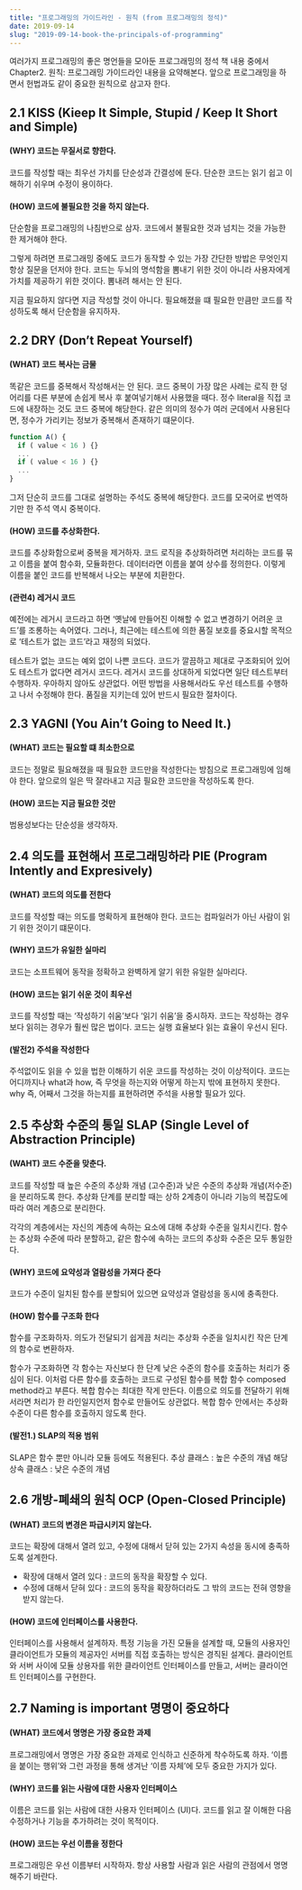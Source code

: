 ```yaml
---
title: "프로그래밍의 가이드라인 - 원칙 (from 프로그래밍의 정석)"
date: 2019-09-14
slug: "2019-09-14-book-the-principals-of-programming"
---
```


여러가지 프로그래밍의 좋은 명언들을 모아둔 프로그래밍의 정석 책 내용 중에서 Chapter2. 원칙: 프로그래밍 가이드라인 내용을 요약해본다. 앞으로 프로그래밍을 하면서 헌법과도 같이 중요한 원칙으로 삼고자 한다.

## 2.1 KISS (Kieep It Simple, Stupid / Keep It Short and Simple)

#### (WHY) 코드는 무질서로 향한다.

코드를 작성할 때는 최우선 가치를 단순성과 간결성에 둔다.
단순한 코드는 읽기 쉽고 이해하기 쉬우며 수정이 용이하다.

#### (HOW) 코드에 불필요한 것을 하지 않는다.

단순함을 프로그래밍의 나침반으로 삼자.
코드에서 불필요한 것과 넘치는 것을 가능한 한 제거해야 한다.

그렇게 하려면 프로그래밍 중에도 코드가 동작할 수 있는 가장 간단한 방밥은 무엇인지 항상 질문을 던저야 한다.
코드는 두뇌의 명석함을 뽐내기 위한 것이 아니라 사용자에게 가치를 제공하기 위한 것이다. 뽐내려 해서는 안 된다.

지금 필요하지 않다면 지금 작성할 것이 아니다. 필요해졌을 떄 필요한 만큼만 코드를 작성하도록 해서 단순함을 유지하자.

## 2.2 DRY (Don’t Repeat Yourself)

#### (WHAT) 코드 복사는 금물

똑같은 코드를 중복해서 작성해서는 안 된다.
코드 중복이 가장 많은 사례는 로직 한 덩어리를 다른 부분에 손쉽게 복사 후 붙여넣기해서 사용했을 때다.
정수 literal을 직접 코드에 내장하는 것도 코드 중복에 해당한다. 같은 의미의 정수가 여러 군데에서 사용된다면, 정수가 가리키는 정보가 중복해서 존재하기 떄문이다.

```js
function A() {
  if ( value < 16 ) {}
  ...
  if ( value < 16 ) {}
  ...
}
```

그저 단순히 코드를 그대로 설명하는 주석도 중복에 해당한다. 코드를 모국어로 번역하기만 한 주석 역시 중복이다.

#### (HOW) 코드를 추상화한다.

코드를 추상화함으로써 중복을 제거하자.
코드 로직을 추상화하려면 처리하는 코드를 묶고 이름을 붙여 함수화, 모듈화한다. 데이터라면 이름을 붙여 상수를 정의한다. 이렇게 이름을 붙인 코드를 반복해서 나오는 부분에 치환한다.

#### (관련4) 레거시 코드

예전에는 레거시 코드라고 하면 ‘옛날에 만들어진 이해할 수 없고 변경하기 어려운 코드’를 조롱하는 속어였다.
그러나, 최근에는 테스트에 의한 품질 보호를 중요시할 목적으로 ‘테스트가 없는 코드’라고 재정의 되었다.

테스트가 없는 코드는 예외 없이 나쁜 코드다. 코드가 깔끔하고 제대로 구조화되어 있어도 테스트가 없다면 레거시 코드다.
레거시 코드를 상대하게 되었다면 일단 테스트부터 수행하자. 우아하지 않아도 상관없다. 어떤 방법을 사용해서라도 우선 테스트를 수행하고 나서 수정해야 한다. 품질을 지키는데 있어 반드시 필요한 절차이다.

## 2.3 YAGNI (You Ain’t Going to Need It.)

#### (WHAT) 코드는 필요할 떄 최소한으로

코드는 정말로 필요해졌을 때 필요한 코드만을 작성한다는 방침으로 프로그래밍에 임해야 한다.
앞으로의 일은 딱 잘라내고 지금 필요한 코드만을 작성하도록 한다.

#### (HOW) 코드는 지금 필요한 것만

범용성보다는 단순성을 생각하자.

## 2.4 의도를 표현해서 프로그래밍하라 PIE (Program Intently and Expresively)

#### (WHAT) 코드의 의도를 전한다

코드를 작성할 때는 의도를 명확하게 표현해야 한다.
코드는 컴파일러가 아닌 사람이 읽기 위한 것이기 떄문이다.

#### (WHY) 코드가 유일한 실마리

코드는 소프트웨어 동작을 정확하고 완벽하게 알기 위한 유일한 실마리다.

#### (HOW) 코드는 읽기 쉬운 것이 최우선

코드를 작성할 때는 ‘작성하기 쉬움’보다 ‘읽기 쉬움’을 중시하자.
코드는 작성하는 경우보다 읽히는 경우가 훨씬 많은 법이다.
코드는 실행 효율보다 읽는 효율이 우선시 된다.

#### (발전2) 주석을 작성한다

주석없이도 읽을 수 있을 법한 이해하기 쉬운 코드를 작성하는 것이 이상적이다.
코드는 어디까지나 what과 how, 즉 무엇을 하는지와 어떻게 하는지 밖에 표현하지 못한다.
why 즉, 어째서 그것을 하는지를 표현하려면 주석을 사용할 필요가 있다.

## 2.5 추상화 수준의 통일 SLAP (Single Level of Abstraction Principle)

#### (WAHT) 코드 수준을 맞춘다.

코드를 작성할 때 높은 수준의 추상화 개념 (고수준)과 낮은 수준의 추상화 개념(저수준)을 분리하도록 한다.
추상화 단계를 분리할 때는 상하 2계층이 아니라 기능의 복잡도에 따라 여러 계층으로 분리한다.

각각의 계층에서는 자신의 계층에 속하는 요소에 대해 추상화 수준을 일치시킨다.
함수는 추상화 수준에 따라 분할하고, 같은 함수에 속하는 코드의 추상화 수준은 모두 통일한다.

#### (WHY) 코드에 요약성과 열람성을 가져다 준다

코드가 수준이 일치된 함수를 분할되어 있으면 요약성과 열람성을 동시에 충족한다.

#### (HOW) 함수를 구조화 한다

함수를 구조화하자.
의도가 전달되기 쉽게끔 처리는 추상화 수준을 일치시킨 작은 단계의 함수로 변환하자.

함수가 구조화하면 각 함수는 자신보다 한 단계 낮은 수준의 함수를 호출하는 처리가 중심이 된다. 이처럼 다른 함수를 호출하는 코드로 구성된 함수를 복합 함수 composed method라고 부른다.
복합 함수는 최대한 작게 만든다. 이름으로 의도를 전달하기 위해서라면 처리가 한 라인일지언저 함수로 만들어도 상관없다.
복합 함수 안에서는 추상화 수준이 다른 함수를 호출하지 않도록 한다.

#### (발전1.) SLAP의 적용 범위

SLAP은 함수 뿐만 아니라 모듈 등에도 적용된다.
추상 클래스 : 높은 수준의 개념
해당 상속 클래스 : 낮은 수준의 개념

## 2.6 개방-폐쇄의 원칙 OCP (Open-Closed Principle)

#### (WHAT) 코드의 변경은 파급시키지 않는다.

코드는 확장에 대해서 열려 있고, 수정에 대해서 닫혀 있는 2가지 속성을 동시에 충족하도록 설계한다.

* 확장에 대해서 열려 있다 : 코드의 동작을 확장할 수 있다.
* 수정에 대해서 닫혀 있다 : 코드의 동작을 확장하더라도 그 밖의 코드는 전혀 영향을 받지 않는다.

#### (HOW) 코드에 인터페이스를 사용한다.

인터페이스를 사용해서 설계하자.
특정 기능을 가진 모듈을 설계할 때, 모듈의 사용자인 클라이언트가 모듈의 제공자인 서버를 직접 호출하는 방식은 경직된 설계다.
클라이언트와 서버 사이에 모듈 상용자를 위한 클라이언트 인터페이스를 만들고, 서버는 클라이언트 인터페이스를 구현한다.

## 2.7 Naming is important 명명이 중요하다

#### (WHAT) 코드에서 명명은 가장 중요한 과제

프로그래밍에서 명명은 가장 중요한 과제로 인식하고 신준하게 착수하도록 하자.
‘이름을 붙이는 행위’와 그런 과정을 통해 생겨난 ‘이름 자체’에 모두 중요한 가지가 있다.

#### (WHY) 코드를 읽는 사람에 대한 사용자 인터페이스

이름은 코드를 읽는 사람에 대한 사용자 인터페이스 (UI)다.
코드를 읽고 잘 이해한 다음 수정하거나 기능을 추가하려는 것이 목적이다.

#### (HOW) 코드는 우선 이름을 정한다

프로그래밍은 우선 이름부터 시작하자.
항상 사용할 사람과 읽은 사람의 관점에서 명명해주기 바란다.
